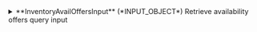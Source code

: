 
<details>
  <summary>
  **InventoryAvailOffersInput** (*INPUT_OBJECT*)  
  Retrieve availability offers query input  
  </summary>
  
    <details style={{ pointerEvents: "none" }}>
      <summary>
      **clientCode**&nbsp;<span class="required"> *</span>&nbsp; (*String*)  
      Client code.  
      </summary>
    </details>

    <details style={{ pointerEvents: "none" }}>
      <summary>
      **supplierCode**&nbsp;<span class="required"> *</span>&nbsp; (*String*)  
      Travelgate Supplier/Channel code.  
      </summary>
    </details>

    <details>
      <summary>
      **offers**&nbsp;<span class="required"> *</span>&nbsp; (*OffersAvailRetrieveInput*)  
      Hotel offers input data.  
      </summary>
  
      <details style={{ pointerEvents: "none" }}>
        <summary>
        **rateCode** (*String*)  
        Rate code associated with the offers to retrieve.  
        </summary>
      </details>

      <details style={{ pointerEvents: "none" }}>
        <summary>
        **offers** (*String*)  
        List of offers to retrieve.  
        </summary>
      </details>

      <details>
        <summary>
        **dateRange** (*DateRangeProductInput*)  
        Date range to apply  
        </summary>
  
        <details style={{ pointerEvents: "none" }}>
          <summary>
          **start**&nbsp;<span class="required"> *</span>&nbsp; (*DateTime*)  
          Start date.  
          </summary>
        </details>

        <details style={{ pointerEvents: "none" }}>
          <summary>
          **end**&nbsp;<span class="required"> *</span>&nbsp; (*DateTime*)  
          End date.  
          </summary>
        </details>
      </details>
    </details>

    <details style={{ pointerEvents: "none" }}>
      <summary>
      **hotelCode**&nbsp;<span class="required"> *</span>&nbsp; (*String*)  
      Code associated with the hotel.  
      </summary>
    </details>

    <details style={{ pointerEvents: "none" }}>
      <summary>
      **contextCode** (*String*)  
      Context code.  
      </summary>
    </details>
  
</details>
